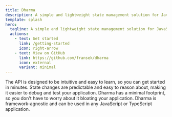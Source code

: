 ```yaml
---
title: Dharma
description: A simple and lightweight state management solution for JavaScript and TypeScript applications.
template: splash
hero:
  tagline: A simple and lightweight state management solution for JavaScript and TypeScript applications.
  actions:
    - text: Get started
      link: /getting-started
      icon: right-arrow
    - text: View on GitHub
      link: https://github.com/fransek/dharma
      icon: external
      variant: minimal
---
```



<CardGrid>
  <Card title="Simple 💡">
    The API is designed to be intuitive and easy to learn, so you can get
    started in minutes.
  </Card>
  <Card title="Predictable 🔮">
    State changes are predictable and easy to reason about, making it easier to
    debug and test your application.
  </Card>
  <Card title="Lightweight 🪶">
    Dharma has a minimal footprint, so you don't have to worry about it bloating
    your application.
  </Card>
  <Card title="Portable 🧩">
    Dharma is framework-agnostic and can be used in any JavaScript or TypeScript
    application.
  </Card>
</CardGrid>
